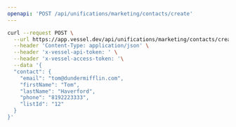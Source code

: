 ```yaml
---
openapi: 'POST /api/unifications/marketing/contacts/create'
---
```


<RequestExample>

```bash Request
curl --request POST \
  --url https://app.vessel.dev/api/unifications/marketing/contacts/create \
  --header 'Content-Type: application/json' \
  --header 'x-vessel-api-token: ' \
  --header 'x-vessel-access-token: '\
  --data '{
  "contact": {
    "email": "tom@dundermifflin.com",
    "firstName": "Tom",
    "lastName": "Haverford",
    "phone": "8192223333",
    "listId": "12"
  }
}'
```

</RequestExample>
